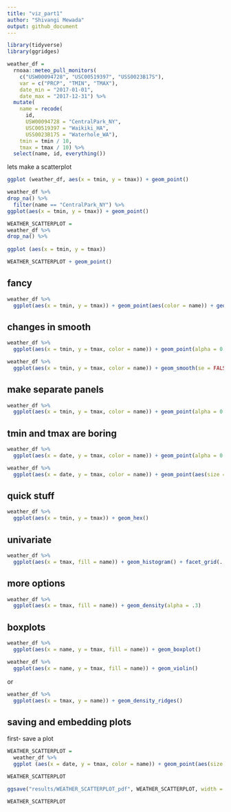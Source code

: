 ```yaml
---
title: "viz_part1"
author: "Shivangi Mewada"
output: github_document
---
```


```r
library(tidyverse)
library(ggridges)
```

```r
weather_df = 
  rnoaa::meteo_pull_monitors(
    c("USW00094728", "USC00519397", "USS0023B17S"),
    var = c("PRCP", "TMIN", "TMAX"), 
    date_min = "2017-01-01",
    date_max = "2017-12-31") %>%
  mutate(
    name = recode(
      id, 
      USW00094728 = "CentralPark_NY", 
      USC00519397 = "Waikiki_HA",
      USS0023B17S = "Waterhole_WA"),
    tmin = tmin / 10,
    tmax = tmax / 10) %>%
  select(name, id, everything())

```

lets make a scatterplot

```r
ggplot (weather_df, aes(x = tmin, y = tmax)) + geom_point()
```


```r
weather_df %>%
drop_na() %>%
  filter(name == "CentralPark_NY") %>%
ggplot(aes(x = tmin, y = tmax)) + geom_point()
```

```r
WEATHER_SCATTERPLOT = 
weather_df %>%
drop_na() %>%
  
ggplot (aes(x = tmin, y = tmax))

WEATHER_SCATTERPLOT + geom_point()

```

## fancy

```r
weather_df %>%
  ggplot(aes(x = tmin, y = tmax)) + geom_point(aes(color = name)) + geom_smooth()
```

## changes in smooth

```r
weather_df %>%
  ggplot(aes(x = tmin, y = tmax, color = name)) + geom_point(alpha = 0.3) + geom_smooth(se = FALSE)

```

```r
weather_df %>%
  ggplot(aes(x = tmin, y = tmax, color = name)) + geom_smooth(se = FALSE)

```

## make separate panels

```r
weather_df %>%
  ggplot(aes(x = tmin, y = tmax, color = name)) + geom_point(alpha = 0.3) + geom_smooth(se = FALSE) + facet_grid(. ~ name)
```

## tmin and tmax are boring

```r
weather_df %>%
  ggplot(aes(x = date, y = tmax, color = name)) + geom_point(alpha = 0.3) + geom_smooth(se = FALSE)+ facet_grid(. ~ name)
```

```r
weather_df %>%
  ggplot(aes(x = date, y = tmax, color = name)) + geom_point(aes(size = prcp),alpha = 0.3) + geom_smooth(se = FALSE)+ facet_grid(. ~ name)
```

## quick stuff

```r
weather_df %>%
  ggplot(aes(x = tmin, y = tmax)) + geom_hex()
```

## univariate

```r
weather_df %>%
  ggplot(aes(x = tmax, fill = name)) + geom_histogram() + facet_grid(. ~ name)
```

## more options

```r
weather_df %>%
  ggplot(aes(x = tmax, fill = name)) + geom_density(alpha = .3)
```

## boxplots

```r
weather_df %>%
  ggplot(aes(x = name, y = tmax, fill = name)) + geom_boxplot()
```

```r
weather_df %>%
  ggplot(aes(x = name, y = tmax, fill = name)) + geom_violin()
```

or 

```r
weather_df %>%
  ggplot(aes(x = tmax, y = name)) + geom_density_ridges()
```

## saving and embedding plots

first- save a plot

```r
WEATHER_SCATTERPLOT =
  weather_df %>%
  ggplot (aes(x = date, y = tmax, color = name)) + geom_point(aes(size = prcp), alpha = .3) + geom_smooth(se = FALSE) + facet_grid(. ~ name)

WEATHER_SCATTERPLOT

ggsave("results/WEATHER_SCATTERPLOT_pdf", WEATHER_SCATTERPLOT, width = 8, height = 5)
```

```r
WEATHER_SCATTERPLOT
```


